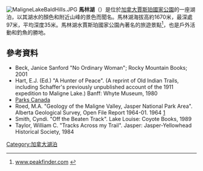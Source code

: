 [[File:MaligneLakeBaldHills.JPG|thumb]]
'''馬林湖'''（{{lang-en|Maligne Lake}}）是位於[[加拿大|加拿大]][[賈斯珀國家公園|賈斯珀國家公園]]的一座湖泊，以其湖水的顏色和附近山峰的景色而聞名。馬林湖海拔高約1670米，最深處97米，平均深度35米。馬林湖水賈斯珀國家公園內著名的旅遊景點<ref>[http://www.peakfinder.com/peakfinder.ASP?PeakName=samson+peak www.peakfinder.com] {{webarchive|url=https://web.archive.org/web/20110515093555/http://www.peakfinder.com/peakfinder.ASP?PeakName=samson+peak |date=2011-05-15 }}</ref>，也是戶外活動和釣魚的勝地。
==參考資料==
{{Commons|Maligne Lake}}
{{Reflist}}
*Beck, Janice Sanford "No Ordinary Woman"; Rocky Mountain Books; 2001
*Hart, E.J. (Ed.) "A Hunter of Peace". (A reprint of Old Indian Trails, including Schaffer's previously unpublished account of the 1911 expedition to Maligne Lake.) Banff: Whyte Museum, 1980
*[http://www.pc.gc.ca/eng/pn-np/ab/jasper/activ/activ19/c.aspx Parks Canada]
*Roed, M.A.  "Geology of the Maligne Valley, Jasper National Park Area". Alberta Geological Survey, Open File Report 1964-01. 1964 [https://web.archive.org/web/20110927152129/http://www.ags.gov.ab.ca/publications/OFR/PDF/OFR_1964_01.PDF]
*Smith, Cyndi. "Off the Beaten Track". Lake Louise: Coyote Books, 1989
*Taylor, William C. "Tracks Across my Trail". Jasper: Jasper-Yellowhead Historical Society, 1984
[[Category:加拿大湖泊|Category:加拿大湖泊]]